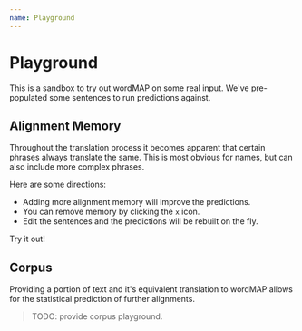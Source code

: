 ```yaml
---
name: Playground
---
```



# Playground

This is a sandbox to try out wordMAP on some real input.
We've pre-populated some sentences to run predictions against.

## Alignment Memory
Throughout the translation process it becomes apparent that certain phrases always translate the same.
This is most obvious for names, but can also include more complex phrases.

Here are some directions:

* Adding more alignment memory will improve the predictions.
* You can remove memory by clicking the `x` icon.
* Edit the sentences and the predictions will be rebuilt on the fly.

Try it out!

<Playground>
    <WordmapPlayground
        sourceText="περὶ δὲ τῶν νεκρῶν, ὅτι ἐγείρονται, οὐκ ἀνέγνωτε ἐν τῇ βίβλῳ Μωϋσέως ἐπὶ τοῦ βάτου, πῶς εἶπεν αὐτῷ ὁ Θεὸς λέγων, ἐγὼ ὁ Θεὸς Ἀβραὰμ, καὶ ὁ Θεὸς Ἰσαὰκ, καὶ ὁ Θεὸς Ἰακώβ?"
        targetText="But concerning the dead that are raised, have you not read in the book of Moses, in the account about the bush, how God spoke to him, saying, ‘I am the God of Abraham and the God of Isaac and the God of Jacob’?"
        memory={[["Θεὸς", "the God"]]} />
</Playground>

## Corpus

Providing a portion of text and it's equivalent translation to wordMAP allows
for the statistical prediction of further alignments. 

> TODO: provide corpus playground.